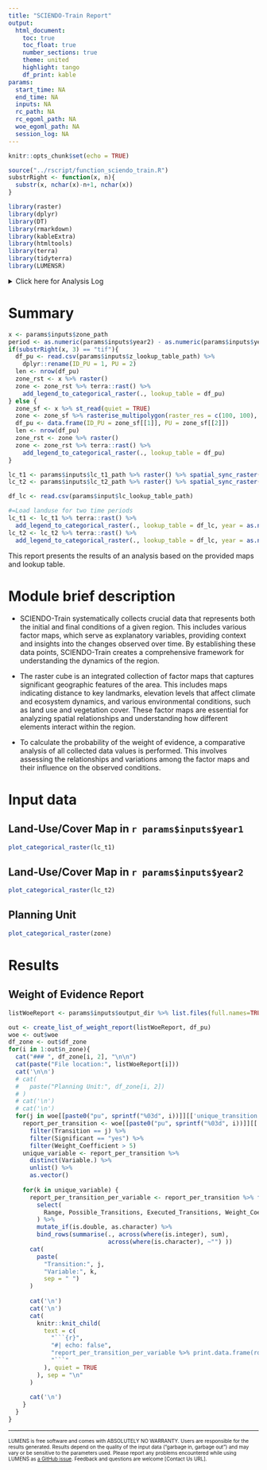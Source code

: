 ```yaml
---
title: "SCIENDO-Train Report"
output: 
  html_document:
    toc: true
    toc_float: true
    number_sections: true
    theme: united
    highlight: tango
    df_print: kable
params:
  start_time: NA
  end_time: NA
  inputs: NA
  rc_path: NA
  rc_egoml_path: NA
  woe_egoml_path: NA
  session_log: NA  
---
```


```r
knitr::opts_chunk$set(echo = TRUE)
```

```r
source("../rscript/function_sciendo_train.R")
substrRight <- function(x, n){
  substr(x, nchar(x)-n+1, nchar(x))
}
```

```r
library(raster)
library(dplyr)
library(DT)
library(rmarkdown)
library(kableExtra)
library(htmltools)
library(terra)
library(tidyterra)
library(LUMENSR)
```

<details><summary>Click here for Analysis Log</summary>

```r
analysis_log <- tribble(
  ~Category,                      ~Details,
  "Analysis Start",               params$start_time,
  "Analysis End",                 params$end_time,
  "Input Data and Parameters",    "",
  "1. Landcover map at T1",       params$inputs$lc_t1_path,
  "2. Landcover map at T2",       params$inputs$lc_t2_path,
  "3. Planning unit",             params$inputs$zone_path,
  "4. Year of T1",                as.character(params$inputs$year1),
  "5. Year of T2",                as.character(params$inputs$year2),
  "6. Land cover lookup table",   params$inputs$lc_lookup_table_path,
  "Output Workspace",             params$inputs$output_dir,
  "1. Raster Cube",               params$rc_path,
  "2. EGOML Raster Cube",         params$rc_egoml_path,
  "3. EGOML Weight of Evidence",  params$woe_egoml_path,
  "Session Summary",              ""
) %>% rbind(params$session_log)

analysis_log %>% kbl(caption = "Analysis Log", escape = FALSE) %>%
  kable_paper("hover", full_width = F )
```

</details>

# Summary

```r
x <- params$inputs$zone_path
period <- as.numeric(params$inputs$year2) - as.numeric(params$inputs$year1)
if(substrRight(x, 3) == "tif"){
  df_pu <- read.csv(params$inputs$z_lookup_table_path) %>%
    dplyr::rename(ID_PU = 1, PU = 2)
  len <- nrow(df_pu)
  zone_rst <- x %>% raster()
  zone <- zone_rst %>% terra::rast() %>%
    add_legend_to_categorical_raster(., lookup_table = df_pu)
} else {
  zone_sf <- x %>% st_read(quiet = TRUE)
  zone <- zone_sf %>% rasterise_multipolygon(raster_res = c(100, 100), field = "IDS")
  df_pu <- data.frame(ID_PU = zone_sf[[1]], PU = zone_sf[[2]])
  len <- nrow(df_pu)
  zone_rst <- zone %>% raster()
  zone <- zone_rst %>% terra::rast() %>%
    add_legend_to_categorical_raster(., lookup_table = df_pu)
}

lc_t1 <- params$inputs$lc_t1_path %>% raster() %>% spatial_sync_raster(zone_rst)
lc_t2 <- params$inputs$lc_t2_path %>% raster() %>% spatial_sync_raster(zone_rst)

df_lc <- read.csv(params$input$lc_lookup_table_path)

#=Load landuse for two time periods
lc_t1 <- lc_t1 %>% terra::rast() %>%
  add_legend_to_categorical_raster(., lookup_table = df_lc, year = as.numeric(params$inputs$year1))
lc_t2 <- lc_t2 %>% terra::rast() %>%
  add_legend_to_categorical_raster(., lookup_table = df_lc, year = as.numeric(params$inputs$year2))
```

This report presents the results of an analysis based on the provided maps and lookup table.


# Module brief description

- SCIENDO-Train systematically collects crucial data that represents both the initial and final conditions of a given region. This includes various factor maps, which serve as explanatory variables, providing context and insights into the changes observed over time. By establishing these data points, SCIENDO-Train creates a comprehensive framework for understanding the dynamics of the region.

- The raster cube is an integrated collection of factor maps that captures significant geographic features of the area. This includes maps indicating distance to key landmarks, elevation levels that affect climate and ecosystem dynamics, and various environmental conditions, such as land use and vegetation cover. These factor maps are essential for analyzing spatial relationships and understanding how different elements interact within the region.

- To calculate the probability of the weight of evidence, a comparative analysis of all collected data values is performed. This involves assessing the relationships and variations among the factor maps and their influence on the observed conditions. 


# Input data {.tabset}

## Land-Use/Cover Map in `r params$inputs$year1`

```r
plot_categorical_raster(lc_t1)
```

## Land-Use/Cover Map in `r params$inputs$year2`

```r
plot_categorical_raster(lc_t2)
```

## Planning Unit

```r
plot_categorical_raster(zone)
```

# Results

## Weight of Evidence Report  {.tabset}

```r
listWoeReport <- params$inputs$output_dir %>% list.files(full.names=TRUE, pattern="weight_report*")
```

```r
out <- create_list_of_weight_report(listWoeReport, df_pu)
woe <- out$woe
df_zone <- out$df_zone
for(i in 1:out$n_zone){
  cat("### ", df_zone[i, 2], "\n\n")
  cat(paste("File location:", listWoeReport[i]))
  cat('\n\n')
  # cat(
  #   paste("Planning Unit:", df_zone[i, 2])
  # )
  # cat('\n')
  # cat('\n')
  for(j in woe[[paste0("pu", sprintf("%03d", i))]][['unique_transition']]) {
    report_per_transition <- woe[[paste0("pu", sprintf("%03d", i))]][['report']] %>% 
      filter(Transition == j) %>%
      filter(Significant == "yes") %>%
      filter(Weight_Coefficient > 5)
    unique_variable <- report_per_transition %>% 
      distinct(Variable.) %>% 
      unlist() %>% 
      as.vector()
    
    for(k in unique_variable) {
      report_per_transition_per_variable <- report_per_transition %>% filter(Variable. == k) %>% 
        select(
          Range, Possible_Transitions, Executed_Transitions, Weight_Coefficient #, Contrast
        ) %>%
        mutate_if(is.double, as.character) %>%
        bind_rows(summarise(., across(where(is.integer), sum),
                            across(where(is.character), ~"") ))
      cat(
        paste(
          "Transition:", j, 
          "Variable:", k, 
          sep = " ")
      )
      
      cat('\n')
      cat('\n')
      cat(
        knitr::knit_child(
          text = c(
            "```{r}",
            "#| echo: false",
            "report_per_transition_per_variable %>% print.data.frame(row.names = F)",
            "```"
          ), quiet = TRUE
        ), sep = "\n"
      )
      
      cat('\n')
    }
  }
}
```

------------------------------------------------------------------------

<!-- Mandatory closing statement for all module -->

<font size="1"> LUMENS is free software and comes with ABSOLUTELY NO WARRANTY. Users are responsible for the results generated. Results depend on the quality of the input data ("garbage in, garbage out") and may vary or be sensitive to the parameters used. Please report any problems encountered while using LUMENS as [a GitHub issue](https://github.com/icraf-indonesia/lumens-shiny/issues). Feedback and questions are welcome [Contact Us URL]. </font size>